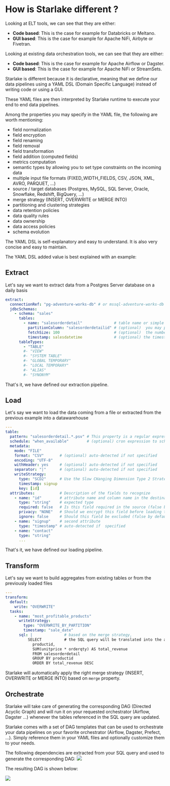 # How is Starlake different ?


Looking at ELT tools, we can see that they are either:
- __Code based__: This is the case for example for Databricks or Meltano.
- __GUI based__: This is the case for example for Apache NiFi, Airbyte or Fivetran.

Looking at existing data orchestration tools, we can see that they are either:
- __Code based__: This is the case for example for Apache Airflow or Dagster.
- __GUI based__: This is the case for example for Apache NiFi or StreamSets.


Starlake is different because it is declarative, meaning that we define our data pipelines using a YAML DSL (Domain Specific Language)
instead of writing code or using a GUI.

These YAML files are then interpreted by Starlake runtime to execute your end to end data pipelines.

Among the properties you may specify in the YAML file, the following are worth mentioning:
* field normalization
* field encryption
* field renaming
* field removal
* field transformation
* field addition (computed fields)
* metrics computation
* semantic types by allowing you to set type constraints on the incoming data
* multiple input file formats (FIXED_WIDTH_FIELDS, CSV, JSON, XML, AVRO, PARQUET, ...)
* source / target databases (Postgres, MySQL, SQL Server, Oracle, Snowflake, Redshift, BigQuery, ...)
* merge strategy (INSERT, OVERWRITE or MERGE INTO)
* partitioning and clustering strategies
* data retention policies
* data quality rules
* data ownership
* data access policies
* schema evolution

The YAML DSL is self-explanatory and easy to understand. It is also very concise and easy to maintain.

The YAML DSL added value is best explained with an example:

## Extract

Let's say we want to extract data from a Postgres Server database on a daily basis
```yaml
extract:
  connectionRef: "pg-adventure-works-db" # or mssql-adventure-works-db i extracting from SQL Server
  jdbcSchemas:
    - schema: "sales"
      tables:
        - name: "salesorderdetail"              # table name or simple "*" to extract all tables
          partitionColumn: "salesorderdetailid" # (optional)  you may parallelize the extraction based on this field
          fetchSize: 100                        # (optional)  the number of rows to fetch at a time
          timestamp: salesdatetime              # (optional) the timestamp field to use for incremental extraction
      tableTypes:
        - "TABLE"
        #- "VIEW"
        #- "SYSTEM TABLE"
        #- "GLOBAL TEMPORARY"
        #- "LOCAL TEMPORARY"
        #- "ALIAS"
        #- "SYNONYM"
```

That's it, we have defined our extraction pipeline.

## Load

Let's say we want to load the data coming from a file or extracted from the previous example into a datawarehouse

```yaml
---
table:
  pattern: "salesorderdetail.*.psv" # This property is a regular expression that will be used to match the file name.
  schedule: "when_available"        # (optional) cron expression to schedule the loading
  metadata:
    mode: "FILE"
    format: "CSV"       # (optional) auto-detected if not specified
    encoding: "UTF-8"
    withHeader: yes     # (optional) auto-detected if not specified
    separator: "|"      # (optional) auto-detected if not specified
    writeStrategy:
      type: "SCD2"      # Use the Slow CHanging Dimension Type 2 Strategy when writing to the destination table.
      timestamp: signup
      key: [id]
  attributes:           # Description of the fields to recognize
    - name: "id"        # attribute name and column name in the destination table if no rename attribute is defined
      type: "string"    # expected type
      required: false   # Is this field required in the source (false by default, change it accordingly) ?
      privacy: "NONE"   # Should we encrypt this field before loading to the warehouse (No encryption by default )?
      ignore: false     # Should this field be excluded (false by default) ?
    - name: "signup"    # second attribute
      type: "timestamp" # auto-detected if  specified
    - name: "contact"
      type: "string"
      ...
```

That's it, we have defined our loading pipeline.


## Transform

Let's say we want to build aggregates from existing tables or from the previously loaded files

```yaml
---
transform:
  default:
    write: "OVERWRITE"
  tasks:
    - name: "most_profitable_products"
      writeStrategy:
        type: "OVERWRITE_BY_PARTITION"
        timestamp: "sale_date"
      sql: |              # based on the merge strategy,
          SELECT          # the SQL query will be translated into the appropriate MERGE INTO or INSERT, OVERWRITE statement
            productid,
            SUM(unitprice * orderqty) AS total_revenue
            FROM salesorderdetail
            GROUP BY productid
            ORDER BY total_revenue DESC
```

Starlake will automatically apply the right merge strategy (INSERT, OVERWRITE or MERGE INTO) based on `merge` property.

## Orchestrate

Starlake will take care of generating the corresponding DAG (Directed Acyclic Graph) and will run it on your requested orchestrator (Airflow, Dagster ...)
whenever  the tables referenced in the SQL query are updated.

Starlake comes with a set of DAG templates that can be used to orchestrate your data pipelines on your favorite orchestrator (Airflow, Dagster, Prefect, ...).
Simply reference them in your YAML files  and optionally customize them to your needs.


The following dependencies are extracted from your SQL query and used to generate the corresponding DAG:
![](/img/quickstart/transform-viz.svg)


The resulting DAG is shown below:

![](/img/quickstart/transform-dags.png)




